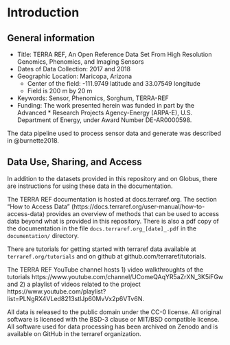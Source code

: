 # Introduction {#intro}

## General information

* Title: TERRA REF, An Open Reference Data Set From High Resolution Genomics, Phenomics, and Imaging Sensors
* Dates of Data Collection: 2017 and 2018
* Geographic Location: Maricopa, Arizona
  * Center of the field: -111.9749 latitude and 33.07549 longitude
  * Field is 200 m by 20 m
* Keywords: Sensor, Phenomics, Sorghum, TERRA-REF
* Funding: The work presented herein was funded in part by the Advanced * Research Projects Agency-Energy (ARPA-E), U.S. Department of Energy, under Award Number DE-AR0000598.

The data pipeline used to process sensor data and generate was described in @burnette2018. 


## Data Use, Sharing, and Access

In addition to the datasets provided in this repository and on Globus, there are instructions for using these data in the documentation.

The TERRA REF documentation is hosted at docs.terraref.org. The section "How to Access Data" (https://docs.terraref.org/user-manual/how-to-access-data) provides an overview of methods that can be used to access data beyond what is provided in this repository. There is also a pdf copy of the documentation in the file `docs.terraref.org_[date]_.pdf` in the `documentation/` directory.

There are tutorials for getting started with terraref data available at `terraref.org/tutorials` and on github at github.com/terraref/tutorials.

The TERRA REF YouTube channel hosts 1) video walkthroughts of the tutorials https://www.youtube.com/channel/UComeQAqYR5aZrXN_3K5iFGw and 2) a playlist of videos related to the project https://www.youtube.com/playlist?list=PLNgRX4VLed8213stlJp60MvVx2p6VTv6N.

All data is released to the public domain under the CC-0 license. All original software is licensed with the BSD-3 clause or MIT/BSD compatible license. All software used for data processing has been archived on Zenodo and is available on GitHub in the terraref organization.